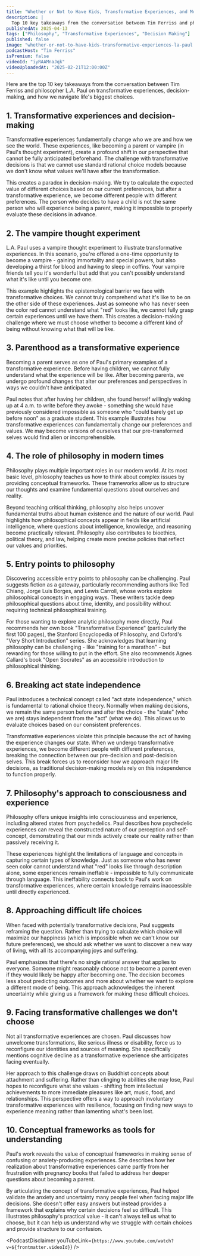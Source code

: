 ```yaml
---
title: "Whether or Not to Have Kids, Transformative Experiences, and More — L.A. Paul"
description: |
  Top 10 key takeaways from the conversation between Tim Ferriss and philosopher L.A. Paul on transformative experiences, decision-making, and how we navigate life's biggest choices.
publishedAt: 2025-04-13
tags: ["Philosophy", "Transformative Experiences", "Decision Making"]
published: false
image: "whether-or-not-to-have-kids-transformative-experiences-la-paul.jpg"
podcastHost: "Tim Ferriss"
isPremium: false
videoId: "iyRAAMnaJqk"
videoUploadedAt: "2025-02-21T12:00:00Z"
---
```



<PodcastSummaryPageLayout frontmatter={frontmatter}>
Here are the top 10 key takeaways from the conversation between Tim Ferriss and philosopher L.A. Paul on transformative experiences, decision-making, and how we navigate life's biggest choices.

## 1. Transformative experiences and decision-making

Transformative experiences fundamentally change who we are and how we see the world. These experiences, like becoming a parent or vampire (in Paul's thought experiment), create a profound shift in our perspective that cannot be fully anticipated beforehand. The challenge with transformative decisions is that we cannot use standard rational choice models because we don't know what values we'll have after the transformation.

This creates a paradox in decision-making. We try to calculate the expected value of different choices based on our current preferences, but after a transformative experience, we become different people with different preferences. The person who decides to have a child is not the same person who will experience being a parent, making it impossible to properly evaluate these decisions in advance.

## 2. The vampire thought experiment

L.A. Paul uses a vampire thought experiment to illustrate transformative experiences. In this scenario, you're offered a one-time opportunity to become a vampire - gaining immortality and special powers, but also developing a thirst for blood and having to sleep in coffins. Your vampire friends tell you it's wonderful but add that you can't possibly understand what it's like until you become one.

This example highlights the epistemological barrier we face with transformative choices. We cannot truly comprehend what it's like to be on the other side of these experiences. Just as someone who has never seen the color red cannot understand what "red" looks like, we cannot fully grasp certain experiences until we have them. This creates a decision-making challenge where we must choose whether to become a different kind of being without knowing what that will be like.

## 3. Parenthood as a transformative experience

Becoming a parent serves as one of Paul's primary examples of a transformative experience. Before having children, we cannot fully understand what the experience will be like. After becoming parents, we undergo profound changes that alter our preferences and perspectives in ways we couldn't have anticipated.

Paul notes that after having her children, she found herself willingly waking up at 4 a.m. to write before they awoke - something she would have previously considered impossible as someone who "could barely get up before noon" as a graduate student. This example illustrates how transformative experiences can fundamentally change our preferences and values. We may become versions of ourselves that our pre-transformed selves would find alien or incomprehensible.

## 4. The role of philosophy in modern times

Philosophy plays multiple important roles in our modern world. At its most basic level, philosophy teaches us how to think about complex issues by providing conceptual frameworks. These frameworks allow us to structure our thoughts and examine fundamental questions about ourselves and reality.

Beyond teaching critical thinking, philosophy also helps uncover fundamental truths about human existence and the nature of our world. Paul highlights how philosophical concepts appear in fields like artificial intelligence, where questions about intelligence, knowledge, and reasoning become practically relevant. Philosophy also contributes to bioethics, political theory, and law, helping create more precise policies that reflect our values and priorities.

## 5. Entry points to philosophy

Discovering accessible entry points to philosophy can be challenging. Paul suggests fiction as a gateway, particularly recommending authors like Ted Chiang, Jorge Luis Borges, and Lewis Carroll, whose works explore philosophical concepts in engaging ways. These writers tackle deep philosophical questions about time, identity, and possibility without requiring technical philosophical training.

For those wanting to explore analytic philosophy more directly, Paul recommends her own book "Transformative Experience" (particularly the first 100 pages), the Stanford Encyclopedia of Philosophy, and Oxford's "Very Short Introduction" series. She acknowledges that learning philosophy can be challenging - like "training for a marathon" - but rewarding for those willing to put in the effort. She also recommends Agnes Callard's book "Open Socrates" as an accessible introduction to philosophical thinking.

## 6. Breaking act state independence

Paul introduces a technical concept called "act state independence," which is fundamental to rational choice theory. Normally when making decisions, we remain the same person before and after the choice - the "state" (who we are) stays independent from the "act" (what we do). This allows us to evaluate choices based on our consistent preferences.

Transformative experiences violate this principle because the act of having the experience changes our state. When we undergo transformative experiences, we become different people with different preferences, breaking the connection between our pre-decision and post-decision selves. This break forces us to reconsider how we approach major life decisions, as traditional decision-making models rely on this independence to function properly.

## 7. Philosophy's approach to consciousness and experience

Philosophy offers unique insights into consciousness and experience, including altered states from psychedelics. Paul describes how psychedelic experiences can reveal the constructed nature of our perception and self-concept, demonstrating that our minds actively create our reality rather than passively receiving it.

These experiences highlight the limitations of language and concepts in capturing certain types of knowledge. Just as someone who has never seen color cannot understand what "red" looks like through description alone, some experiences remain ineffable - impossible to fully communicate through language. This ineffability connects back to Paul's work on transformative experiences, where certain knowledge remains inaccessible until directly experienced.

## 8. Approaching difficult life choices

When faced with potentially transformative decisions, Paul suggests reframing the question. Rather than trying to calculate which choice will maximize our happiness (which is impossible when we can't know our future preferences), we should ask whether we want to discover a new way of living, with all its accompanying joys and suffering.

Paul emphasizes that there's no single rational answer that applies to everyone. Someone might reasonably choose not to become a parent even if they would likely be happy after becoming one. The decision becomes less about predicting outcomes and more about whether we want to explore a different mode of being. This approach acknowledges the inherent uncertainty while giving us a framework for making these difficult choices.

## 9. Facing transformative challenges we don't choose

Not all transformative experiences are chosen. Paul discusses how unwelcome transformations, like serious illness or disability, force us to reconfigure our identities and sources of meaning. She specifically mentions cognitive decline as a transformative experience she anticipates facing eventually.

Her approach to this challenge draws on Buddhist concepts about attachment and suffering. Rather than clinging to abilities she may lose, Paul hopes to reconfigure what she values - shifting from intellectual achievements to more immediate pleasures like art, music, food, and relationships. This perspective offers a way to approach involuntary transformative experiences with resilience, focusing on finding new ways to experience meaning rather than lamenting what's been lost.

## 10. Conceptual frameworks as tools for understanding

Paul's work reveals the value of conceptual frameworks in making sense of confusing or anxiety-producing experiences. She describes how her realization about transformative experiences came partly from her frustration with pregnancy books that failed to address her deeper questions about becoming a parent.

By articulating the concept of transformative experiences, Paul helped validate the anxiety and uncertainty many people feel when facing major life decisions. She doesn't offer easy answers but instead provides a framework that explains why certain decisions feel so difficult. This illustrates philosophy's practical value - it can't always tell us what to choose, but it can help us understand why we struggle with certain choices and provide structure to our confusion.

<PodcastDisclaimer
  youTubeLink={`https://www.youtube.com/watch?v=${frontmatter.videoId}`}
/>

</PodcastSummaryPageLayout>
